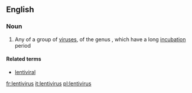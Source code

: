 {{also|Lentivirus}}
==English==

===Noun===
{{wikipedia}}
{{en-noun|es}}

# Any of a group of [[virus]]es, of the genus {{taxlink|Lentivirus|genus|noshow=1}}, which have a long [[incubation]] period

====Related terms====
*[[lentiviral]]

[[fr:lentivirus]]
[[it:lentivirus]]
[[pl:lentivirus]]